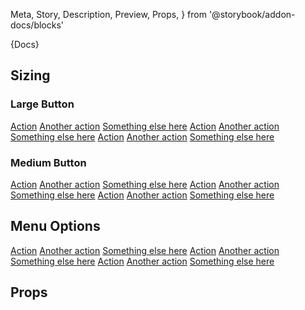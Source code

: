   Meta,
  Story,
  Description,
  Preview,
  Props,
} from '@storybook/addon-docs/blocks'



<Meta title="Components|SplitButton" component={SplitButton} />

<Description>{Docs}</Description>

## Sizing

### Large Button

<Preview>
  <Story name="Large" height="200px">
    <div class="row-items lg-offset-left">
      <SplitButton text="Large Button" size="large">
        <a href="#">Action</a>
        <a href="#">Another action</a>
        <a href="#">Something else here</a>
      </SplitButton>
      <SplitButton text="Large Button" color="primary" size="large">
        <a href="#">Action</a>
        <a href="#">Another action</a>
        <a href="#">Something else here</a>
      </SplitButton>
      <SplitButton text="Large Button" color="secondary" size="large">
        <a href="#">Action</a>
        <a href="#">Another action</a>
        <a href="#">Something else here</a>
      </SplitButton>
    </div>
  </Story>
</Preview>

### Medium Button

<Preview>
  <Story name="Medium" height="200px">
    <div class="row-items lg-offset-left">
      <SplitButton text="Medium Button" size="medium">
        <a href="#">Action</a>
        <a href="#">Another action</a>
        <a href="#">Something else here</a>
      </SplitButton>
      <SplitButton text="Medium Button" color="primary" size="medium">
        <a href="#">Action</a>
        <a href="#">Another action</a>
        <a href="#">Something else here</a>
      </SplitButton>
      <SplitButton text="Medium Button" color="secondary" size="medium">
        <a href="#">Action</a>
        <a href="#">Another action</a>
        <a href="#">Something else here</a>
      </SplitButton>
    </div>
  </Story>
</Preview>

## Menu Options

<Preview>
  <Story name="Menu Options" height="200px" decorators={[withKnobs,withA11y]}>
    <div class="row-items lg-offset-left">
      <SplitButton
        text="Menu Options"
        isFitMenu={knobSplitButtonIsFitMenu()}
        openType={knobSplitButtonOpenType()}
        size={knobSplitButtonSizes()}
      >
        <a href="#">Action</a>
        <a href="#">Another action</a>
        <a href="#">Something else here</a>
      </SplitButton>
      <SplitButton
        text="Menu Options"
        color="primary"
        isFitMenu={knobSplitButtonIsFitMenu()}
        openType={knobSplitButtonOpenType()}
        size={knobSplitButtonSizes()}
      >
        <a href="#">Action</a>
        <a href="#">Another action</a>
        <a href="#">Something else here</a>
      </SplitButton>
      <SplitButton
        text="Menu Options"
        color="secondary"
        isFitMenu={knobSplitButtonIsFitMenu()}
        openType={knobSplitButtonOpenType()}
        size={knobSplitButtonSizes()}
      >
        <a href="#">Action</a>
        <a href="#">Another action</a>
        <a href="#">Something else here</a>
      </SplitButton>
    </div>
  </Story>
</Preview>

## Props

<Props of={SplitButton} />
